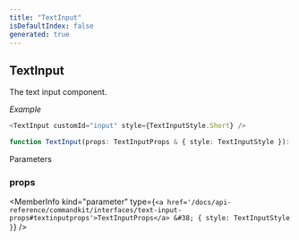 ```yaml
---
title: "TextInput"
isDefaultIndex: false
generated: true
---
```



<!-- This file was generated from the CommandKit source. Do not modify. Instead, re-run the "docgen" script -->


## TextInput

<GenerationInfo sourceFile="packages/commandkit/src/components/interactive/modal/Modal.ts" sourceLine="89" packageName="commandkit" />

The text input component.



*Example*

```ts
<TextInput customId="input" style={TextInputStyle.Short} />
```

```ts title="Signature"
function TextInput(props: TextInputProps & { style: TextInputStyle }): CommandKitElement<'text-input'>
```
Parameters

### props

<MemberInfo kind="parameter" type={`<a href='/docs/api-reference/commandkit/interfaces/text-input-props#textinputprops'>TextInputProps</a> &#38; { style: TextInputStyle }`} />

